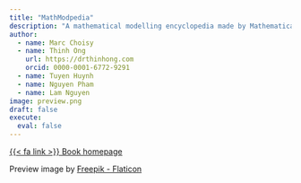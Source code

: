 ```yaml
---
title: "MathModpedia"
description: "A mathematical modelling encyclopedia made by Mathematical Modelling group, OUCRU Vietnam"
author:
  - name: Marc Choisy
  - name: Thinh Ong
    url: https://drthinhong.com
    orcid: 0000-0001-6772-9291
  - name: Tuyen Huynh
  - name: Nguyen Pham
  - name: Lam Nguyen
image: preview.png
draft: false
execute:
  eval: false
---
```


[{{< fa link >}} Book homepage](https://oucru-modelling.github.io/mathmodpedia/){.btn .btn-outline-secondary role="button"}

:::{.credit}
Preview image by [Freepik - Flaticon](https://www.flaticon.com/free-icon/mammoth_2206701?term=mammoth&page=1&position=9&origin=tag&related_id=2206701)
:::